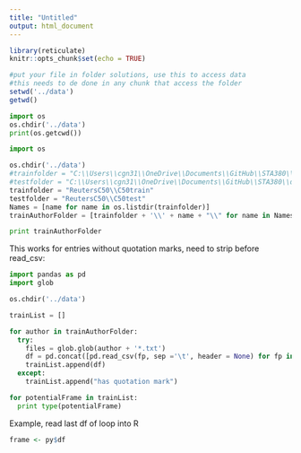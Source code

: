 ```yaml
---
title: "Untitled"
output: html_document
---
```


```r
library(reticulate)
knitr::opts_chunk$set(echo = TRUE)
```

```r
#put your file in folder solutions, use this to access data
#this needs to de done in any chunk that access the folder
setwd('../data')
getwd()
```

```python
import os
os.chdir('../data')
print(os.getcwd())
```

```python
import os

os.chdir('../data')
#trainfolder = "C:\\Users\\cgn31\\OneDrive\\Documents\\GitHub\\STA380\\data\\ReutersC50\\C50train"  
#testfolder = "C:\\Users\\cgn31\\OneDrive\\Documents\\GitHub\\STA380\\data\\ReutersC50\\C50test"
trainfolder = "ReutersC50\\C50train"  
testfolder = "ReutersC50\\C50test"
Names = [name for name in os.listdir(trainfolder)]
trainAuthorFolder = [trainfolder + '\\' + name + "\\" for name in Names]

print trainAuthorFolder
```

This works for entries without quotation marks, need to strip before read_csv:

```python
import pandas as pd
import glob

os.chdir('../data')

trainList = []

for author in trainAuthorFolder:
  try:
    files = glob.glob(author + '*.txt')
    df = pd.concat([pd.read_csv(fp, sep ='\t', header = None) for fp in files], ignore_index=True, axis = 1)
    trainList.append(df)
  except:
    trainList.append("has quotation mark")
```

```python
for potentialFrame in trainList:
  print type(potentialFrame)
```

Example, read last df of loop into R

```r
frame <- py$df
```
